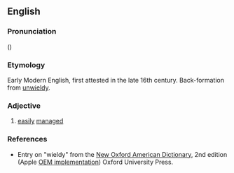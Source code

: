 ==English==

===Pronunciation===
({{RP}}) {{IPA|[ˈwɪəldɪ]}}

===Etymology===
Early Modern English, first attested in the late 16th century. Back-formation from [[unwieldy]].

===Adjective===
{{en-adj|wield|ier}}

# [[easily]] [[manage]]d

===References===
*Entry on "wieldy" from the [[New Oxford American Dictionary]], 2nd edition (Apple [[Dictionary (software)|OEM implementation]]) Oxford University Press.